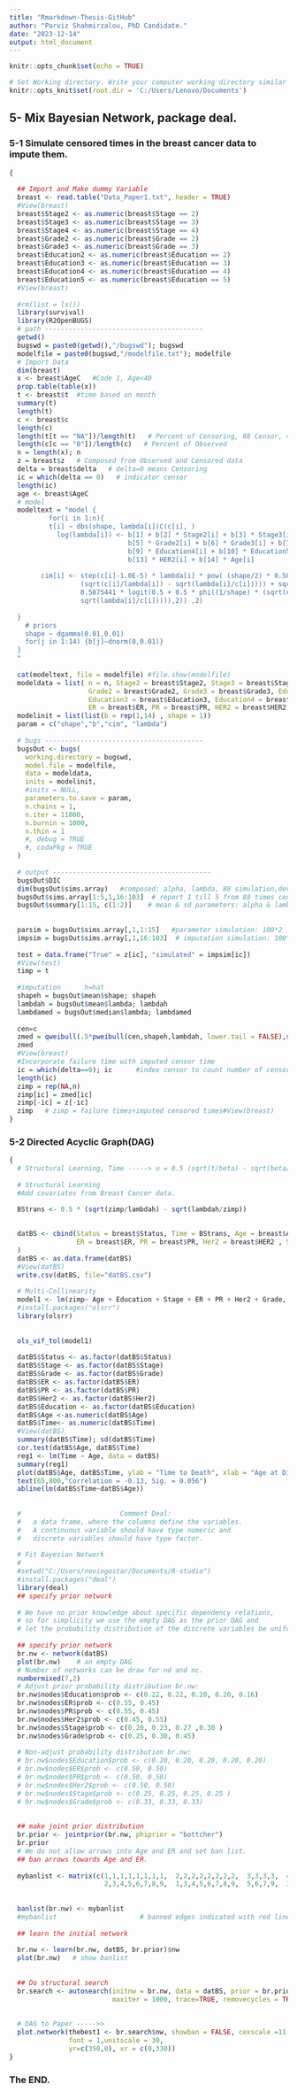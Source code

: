 ---
title: "Rmarkdown-Thesis-GitHub"
author: "Parviz Shahmirzalou, PhD Candidate."
date: "2023-12-14"
output: html_document
---

```{r setup, include=FALSE}
knitr::opts_chunk$set(echo = TRUE)
```



```{r directory, include=FALSE}
# Set Working directory. Write your computer working directory similar to below.
knitr::opts_knit$set(root.dir = 'C:/Users/Lenovo/Documents')
```

##  5- Mix Bayesian Network, package deal.

### 5-1 Simulate censored times in the breast cancer data to impute them.

```{r}
{
  
  ## Import and Make dummy Variable
  breast <- read.table("Data_Paper1.txt", header = TRUE)
  #View(breast)
  breast$Stage2 <- as.numeric(breast$Stage == 2)
  breast$Stage3 <- as.numeric(breast$Stage == 3)
  breast$Stage4 <- as.numeric(breast$Stage == 4)
  breast$Grade2 <- as.numeric(breast$Grade == 2)
  breast$Grade3 <- as.numeric(breast$Grade == 3)
  breast$Education2 <- as.numeric(breast$Education == 2)
  breast$Education3 <- as.numeric(breast$Education == 3)
  breast$Education4 <- as.numeric(breast$Education == 4)
  breast$Education5 <- as.numeric(breast$Education == 5)
  #View(breast)
  
  #rm(list = ls())
  library(survival)
  library(R2OpenBUGS)
  # path ----------------------------------------
  getwd()
  bugswd = paste0(getwd(),"/bugswd"); bugswd
  modelfile = paste0(bugswd,"/modelfile.txt"); modelfile
  # Import Data
  dim(breast)
  x <- breast$AgeC   #Code 1, Age<40
  prop.table(table(x))
  t <- breast$t  #time based on month
  summary(t)
  length(t)
  c <- breast$c
  length(c)
  length(t[t == "NA"])/length(t)   # Percent of Censoring, 88 Censor, 40% 
  length(c[c == "0"])/length(c)   # Percent of Observed
  n = length(x); n
  z = breast$z   # Composed from Observed and Censored data
  delta = breast$delta   # delta=0 means Censoring
  ic = which(delta == 0)   # indicator censor
  length(ic)
  age <- breast$AgeC
  # model
  modeltext = "model {
          for(i in 1:n){
      	  t[i] ~ dbs(shape, lambda[i])C(c[i], )
      		log(lambda[i]) <- b[1] + b[2] * Stage2[i] + b[3] * Stage3[i] + b[4] * Stage4[i] +
        	                  b[5] * Grade2[i] + b[6] * Grade3[i] + b[7] * Education2[i] + b[8] * Education3[i] +
        	                  b[9] * Education4[i] + b[10] * Education5[i] + b[11] * ER[i] + b[12] * PR[i] +
        	                  b[13] * HER2[i] + b[14] * Age[i]
        
        cim[i] <- step(c[i]-1.0E-5) * lambda[i] * pow( (shape/2) * 0.5875441*logit(0.5 + 0.5 * phi((1/shape) * 
                  (sqrt(c[i]/lambda[i]) - sqrt(lambda[i]/c[i])))) + sqrt( 1 + pow( (shape/2) * 
                  0.5875441 * logit(0.5 + 0.5 * phi((1/shape) * (sqrt(c[i]/lambda[i]) -
                  sqrt(lambda[i]/c[i])))),2)) ,2)
        
  }
	# priors
	shape ~ dgamma(0.01,0.01)
	for(j in 1:14) {b[j]~dnorm(0,0.01)}		
  }
  "
  
  cat(modeltext, file = modelfile) #file.show(modelfile)
  modeldata = list( n = n, Stage2 = breast$Stage2, Stage3 = breast$Stage3, Stage4 = breast$Stage4,
                    Grade2 = breast$Grade2, Grade3 = breast$Grade3, Education2 = breast$Education2, 
                    Education3 = breast$Education3, Education4 = breast$Education4, Education5 = breast$Education5,
                    ER = breast$ER, PR = breast$PR, HER2 = breast$HER2, Age = breast$Age , t = breast$t, c = breast$c)
  modelinit = list(list(b = rep(1,14) , shape = 1))
  param = c("shape","b","cim", "lambda")
  
  # bugs ----------------------------------------
  bugsOut <- bugs(
    working.directory = bugswd,
    model.file = modelfile,
    data = modeldata,
    inits = modelinit,
    #inits = NULL,
    parameters.to.save = param,
    n.chains = 1,
    n.iter = 11000,
    n.burnin = 1000,
    n.thin = 1
    #, debug = TRUE
    #, codaPkg = TRUE
  )
  
  # output ----------------------------------------
  bugsOut$DIC
  dim(bugsOut$sims.array)   #composed: alpha, lambda, 88 simulation,deviance = 91 columns.
  bugsOut$sims.array[1:5,1,16:103]  # report 1 till 5 from 88 times censored times simulations.
  bugsOut$summary[1:15, c(1:2)]    # mean & sd parameters: alpha & lambda
  
  
  parsim = bugsOut$sims.array[,1,1:15]   #parameter simulation: 100*2
  impsim = bugsOut$sims.array[,1,16:103]  # imputation simulation: 100*88
  
  test = data.frame("True" = z[ic], "simulated" = impsim[ic])
  #View(test)
  timp = t
  
  #imputation      h=hat
  shapeh = bugsOut$mean$shape; shapeh
  lambdah = bugsOut$mean$lambda; lambdah
  lambdamed = bugsOut$median$lambda; lambdamed
  
  cen=c
  zmed = qweibull(.5*pweibull(cen,shapeh,lambdah, lower.tail = FALSE),shapeh, lambdah, lower.tail = FALSE)
  zmed
  #View(breast)
  #Incorporate failure time with imputed censor time
  ic = which(delta==0); ic      #index censor to count number of censored case.
  length(ic)
  zimp = rep(NA,n)
  zimp[ic] = zmed[ic]
  zimp[-ic] = z[-ic]  
  zimp   # zimp = failure times+imputed censored times#View(breast)
}
```

### 5-2 Directed Acyclic Graph(DAG)

```{r}
{
  # Structural Learning, Time -----> u = 0.5 (sqrt(t/beta) - sqrt(beta/t))
  
  # Structural Learning
  #Add covariates from Breast Cancer data.

  BStrans <- 0.5 * (sqrt(zimp/lambdah) - sqrt(lambdah/zimp))
  
  
  datBS <- cbind(Status = breast$Status, Time = BStrans, Age = breast$Age, Education = breast$Education, 
                 ER = breast$ER, PR = breast$PR, Her2 = breast$HER2 , Stage = breast$Stage, Grade = breast$Grade
  )
  datBS <- as.data.frame(datBS)
  #View(datBS)
  write.csv(datBS, file="datBS.csv") 
  
  # Multi-Collinearity
  model1 <- lm(zimp~ Age + Education + Stage + ER + PR + Her2 + Grade, data = datBS)
  #install.packages("olsrr")
  library(olsrr)  
  
  
  ols_vif_tol(model1)
  
  datBS$Status <- as.factor(datBS$Status)
  datBS$Stage <- as.factor(datBS$Stage)
  datBS$Grade <- as.factor(datBS$Grade)
  datBS$ER <- as.factor(datBS$ER)
  datBS$PR <- as.factor(datBS$PR)
  datBS$Her2 <- as.factor(datBS$Her2)
  datBS$Education <- as.factor(datBS$Education)
  datBS$Age <-as.numeric(datBS$Age)
  datBS$Time<- as.numeric(datBS$Time)
  #View(datBS)
  summary(datBS$Time); sd(datBS$Time)
  cor.test(datBS$Age, datBS$Time)
  reg1 <- lm(Time ~ Age, data = datBS)
  summary(reg1)
  plot(datBS$Age, datBS$Time, ylab = "Time to Death", xlab = "Age at Diagnosis cancer")
  text(65,800,"Correlation = -0.13, Sig. = 0.056")
  abline(lm(datBS$Time~datBS$Age))
  
  
  #                         Comment Deal: 
  #   a data frame, where the columns define the variables. 
  #   A continuous variable should have type numeric and 
  #   discrete variables should have type factor.
  
  # Fit Bayesian Network
  #
  #setwd("C:/Users/novingostar/Documents/R-studio")
  #install.packages("deal")
  library(deal)
  ## specify prior network
  
  # We have no prior knowledge about specific dependency relations, 
  # so for simplicity we use the empty DAG as the prior DAG and 
  # let the probability distribution of the discrete variables be uniform.
  
  ## specify prior network
  br.nw <- network(datBS)
  plot(br.nw)    # an empty DAG
  # Number of networks can be draw for nd and nc. 
  numbermixed(7,2)    
  # Adjust prior probability distribution br.nw:
  br.nw$nodes$Education$prob <- c(0.22, 0.22, 0.20, 0.20, 0.16)
  br.nw$nodes$ER$prob <- c(0.55, 0.45)
  br.nw$nodes$PR$prob <- c(0.55, 0.45)
  br.nw$nodes$Her2$prob <- c(0.45, 0.55)
  br.nw$nodes$Stage$prob <- c(0.20, 0.23, 0.27 ,0.30 )
  br.nw$nodes$Grade$prob <- c(0.25, 0.30, 0.45)
  
  # Non-adjust probability distribution br.nw:
  # br.nw$nodes$Education$prob <- c(0.20, 0.20, 0.20, 0.20, 0.20)
  # br.nw$nodes$ER$prob <- c(0.50, 0.50)
  # br.nw$nodes$PR$prob <- c(0.50, 0.50)
  # br.nw$nodes$Her2$prob <- c(0.50, 0.50)
  # br.nw$nodes$Stage$prob <- c(0.25, 0.25, 0.25, 0.25 )
  # br.nw$nodes$Grade$prob <- c(0.33, 0.33, 0.33)
  
  
  ## make joint prior distribution
  br.prior <- jointprior(br.nw, phiprior = "bottcher")
  br.prior
  # We do not allow arrows into Age and ER and set ban list.
  ## ban arrows towards Age and ER.
  
  mybanlist <- matrix(c(1,1,1,1,1,1,1,1,  2,2,2,2,2,2,2,2,  3,3,3,3,  4,4,4,4,4,  5,5,5,5,  6,6,6,6,  7,7,7,7,  8,8,8,8,8, 9,9,9,9,9,  # *-->
                        2,3,4,5,6,7,8,9,  1,3,4,5,6,7,8,9,  5,6,7,9,  3,5,6,7,9,  3,4,6,7,  3,4,5,7,  3,4,5,6,  3,4,5,6,7, 3,4,5,6,7), ncol=2)
  
  
  banlist(br.nw) <- mybanlist
  #mybanlist                     # banned edges indicated with red line.
  
  ## learn the initial network
  
  br.nw <- learn(br.nw, datBS, br.prior)$nw
  plot(br.nw)   # show banlist   
  
  
  ## Do structural search
  br.search <- autosearch(initnw = br.nw, data = datBS, prior = br.prior,
                          maxiter = 1000, trace=TRUE, removecycles = TRUE)
  
  
  # DAG to Paper ----->>
  plot.network(thebest1 <- br.search$nw, showban = FALSE, cexscale =11 ,arrowlength =0.20 , 
               font = 1,unitscale = 30,
               yr=c(350,0), xr = c(0,330))
}
```

### The END.
